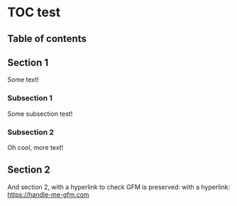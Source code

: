 # TOC test

## Table of contents

## Section 1

Some text!

### Subsection 1

Some subsection test!

### Subsection 2

Oh cool, more text!

## Section 2

And section 2, with a hyperlink to check GFM is preserved: with a hyperlink: https://handle-me-gfm.com
